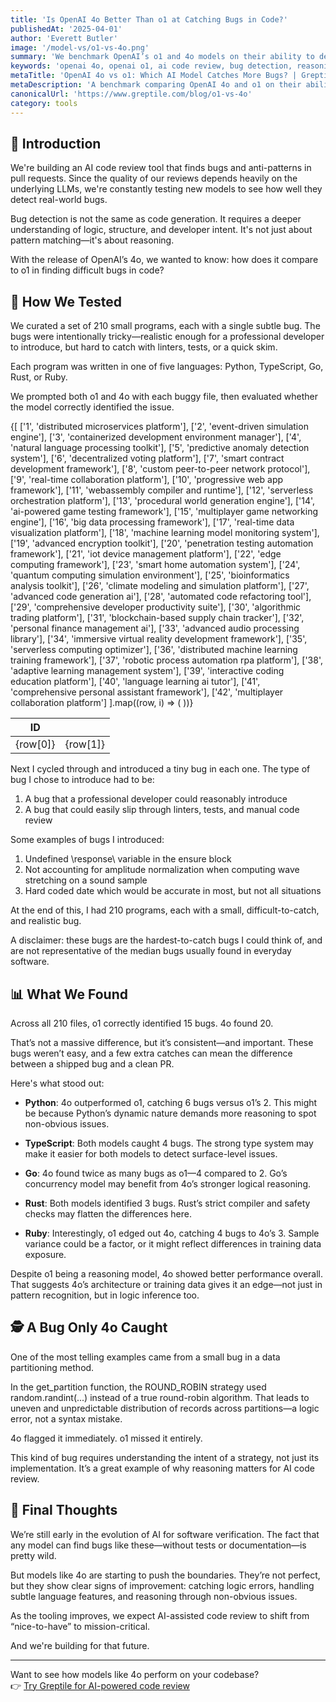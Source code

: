 ```yaml
---
title: 'Is OpenAI 4o Better Than o1 at Catching Bugs in Code?'
publishedAt: '2025-04-01'
author: 'Everett Butler'
image: '/model-vs/o1-vs-4o.png'
summary: 'We benchmark OpenAI’s o1 and 4o models on their ability to detect realistic software bugs across five programming languages. The results may surprise you.'
keywords: 'openai 4o, openai o1, ai code review, bug detection, reasoning model, llm code analysis, software verification'
metaTitle: 'OpenAI 4o vs o1: Which AI Model Catches More Bugs? | Greptile'
metaDescription: 'A benchmark comparing OpenAI 4o and o1 on their ability to detect realistic bugs in code across Python, Go, TypeScript, Ruby, and Rust. Which LLM is better for AI code review?'
canonicalUrl: 'https://www.greptile.com/blog/o1-vs-4o'
category: tools
---
```


## 🧠 Introduction

We're building an AI code review tool that finds bugs and anti-patterns in pull requests. Since the quality of our reviews depends heavily on the underlying LLMs, we're constantly testing new models to see how well they detect real-world bugs.

Bug detection is not the same as code generation. It requires a deeper understanding of logic, structure, and developer intent. It's not just about pattern matching—it's about reasoning.

With the release of OpenAI’s 4o, we wanted to know: how does it compare to o1 in finding difficult bugs in code?

## 🧪 How We Tested

We curated a set of 210 small programs, each with a single subtle bug. The bugs were intentionally tricky—realistic enough for a professional developer to introduce, but hard to catch with linters, tests, or a quick skim.

Each program was written in one of five languages: Python, TypeScript, Go, Rust, or Ruby.

We prompted both o1 and 4o with each buggy file, then evaluated whether the model correctly identified the issue.

<table
	style={{
		borderCollapse: 'collapse',
		width: '100%',
		margin: '2rem 0',
		borderRadius: '8px',
		overflow: 'hidden',
		fontSize: '0.95rem',
		lineHeight: '1.5'
	}}>
	<thead>
		<tr>
			<th
				style={{
					backgroundColor: '#f8fafc',
					padding: '1rem',
					textAlign: 'left',
					borderBottom: '1px solid #e2e8f0',
					fontWeight: '600',
					color: '#1a202c'
				}}>
				ID
			</th>
			<th
				style={{
					backgroundColor: '#f8fafc',
					padding: '1rem',
					textAlign: 'left',
					borderBottom: '1px solid #e2e8f0',
					fontWeight: '600',
					color: '#1a202c'
				}}></th>
		</tr>
	</thead>
	<tbody>
		{[
			['1', 'distributed microservices platform'],
			['2', 'event-driven simulation engine'],
			['3', 'containerized development environment manager'],
			['4', 'natural language processing toolkit'],
			['5', 'predictive anomaly detection system'],
			['6', 'decentralized voting platform'],
			['7', 'smart contract development framework'],
			['8', 'custom peer-to-peer network protocol'],
			['9', 'real-time collaboration platform'],
			['10', 'progressive web app framework'],
			['11', 'webassembly compiler and runtime'],
			['12', 'serverless orchestration platform'],
			['13', 'procedural world generation engine'],
			['14', 'ai-powered game testing framework'],
			['15', 'multiplayer game networking engine'],
			['16', 'big data processing framework'],
			['17', 'real-time data visualization platform'],
			['18', 'machine learning model monitoring system'],
			['19', 'advanced encryption toolkit'],
			['20', 'penetration testing automation framework'],
			['21', 'iot device management platform'],
			['22', 'edge computing framework'],
			['23', 'smart home automation system'],
			['24', 'quantum computing simulation environment'],
			['25', 'bioinformatics analysis toolkit'],
			['26', 'climate modeling and simulation platform'],
			['27', 'advanced code generation ai'],
			['28', 'automated code refactoring tool'],
			['29', 'comprehensive developer productivity suite'],
			['30', 'algorithmic trading platform'],
			['31', 'blockchain-based supply chain tracker'],
			['32', 'personal finance management ai'],
			['33', 'advanced audio processing library'],
			['34', 'immersive virtual reality development framework'],
			['35', 'serverless computing optimizer'],
			['36', 'distributed machine learning training framework'],
			['37', 'robotic process automation rpa platform'],
			['38', 'adaptive learning management system'],
			['39', 'interactive coding education platform'],
			['40', 'language learning ai tutor'],
			['41', 'comprehensive personal assistant framework'],
			['42', 'multiplayer collaboration platform']
		].map((row, i) => (
			<tr
				key={i}
				style={{
					backgroundColor: 'var(--tw-prose-bg, white)',
					transition: 'background-color 0.2s'
				}}>
				<td
					style={{
						padding: '1rem',
						borderBottom: '1px solid var(--tw-prose-border, #e2e8f0)',
						color: 'var(--tw-prose-body, #1a202c)'
					}}>
					{row[0]}
				</td>
				<td
					style={{
						padding: '1rem',
						borderBottom: '1px solid var(--tw-prose-border, #e2e8f0)',
						color: 'var(--tw-prose-body, #1a202c)'
					}}>
					{row[1]}
				</td>
			</tr>
		))}
	</tbody>
</table>

Next I cycled through and introduced a tiny bug in each one. The type of bug I chose to introduce had to be:

1. A bug that a professional developer could reasonably introduce
2. A bug that could easily slip through linters, tests, and manual code review

Some examples of bugs I introduced:

1. Undefined \response\ variable in the ensure block
2. Not accounting for amplitude normalization when computing wave stretching on a sound sample
3. Hard coded date which would be accurate in most, but not all situations

At the end of this, I had 210 programs, each with a small, difficult-to-catch, and realistic bug.

A disclaimer: these bugs are the hardest-to-catch bugs I could think of, and are not representative of the median bugs usually found in everyday software.


## 📊 What We Found

Across all 210 files, o1 correctly identified 15 bugs. 4o found 20.

That’s not a massive difference, but it’s consistent—and important. These bugs weren’t easy, and a few extra catches can mean the difference between a shipped bug and a clean PR.

Here's what stood out:

- **Python**: 4o outperformed o1, catching 6 bugs versus o1’s 2. This might be because Python’s dynamic nature demands more reasoning to spot non-obvious issues.
  
- **TypeScript**: Both models caught 4 bugs. The strong type system may make it easier for both models to detect surface-level issues.

- **Go**: 4o found twice as many bugs as o1—4 compared to 2. Go’s concurrency model may benefit from 4o’s stronger logical reasoning.

- **Rust**: Both models identified 3 bugs. Rust’s strict compiler and safety checks may flatten the differences here.

- **Ruby**: Interestingly, o1 edged out 4o, catching 4 bugs to 4o’s 3. Sample variance could be a factor, or it might reflect differences in training data exposure.

Despite o1 being a reasoning model, 4o showed better performance overall. That suggests 4o’s architecture or training data gives it an edge—not just in pattern recognition, but in logic inference too.

## 🕵️ A Bug Only 4o Caught

One of the most telling examples came from a small bug in a data partitioning method.

In the get_partition function, the ROUND_ROBIN strategy used random.randint(...) instead of a true round-robin algorithm. That leads to uneven and unpredictable distribution of records across partitions—a logic error, not a syntax mistake.

4o flagged it immediately. o1 missed it entirely.

This kind of bug requires understanding the intent of a strategy, not just its implementation. It’s a great example of why reasoning matters for AI code review.

## 🚀 Final Thoughts

We’re still early in the evolution of AI for software verification. The fact that any model can find bugs like these—without tests or documentation—is pretty wild.

But models like 4o are starting to push the boundaries. They’re not perfect, but they show clear signs of improvement: catching logic errors, handling subtle language features, and reasoning through non-obvious issues.

As the tooling improves, we expect AI-assisted code review to shift from “nice-to-have” to mission-critical.

And we're building for that future.

---

Want to see how models like 4o perform on your codebase?  
👉 [Try Greptile for AI-powered code review](https://www.greptile.com/)
